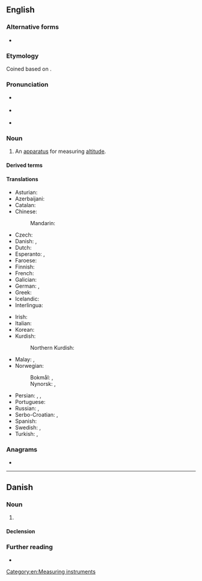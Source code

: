 {{also|Altimeter}}
==English==

===Alternative forms===
* {{l|en|altimetre}} {{qualifier|nonstandard}}

===Etymology===
Coined based on {{der|en|la|altus||high}} {{suffix|en||meter}}.

===Pronunciation===
* {{a|UK}} {{enPR|əltĭmētər}}
* {{a|US}} {{enPR|əltəmētər}}
* {{audio|en|LL-Q1860 (eng)-Vininn126-altimeter.wav|Audio (US)}}

===Noun===
{{en-noun}}

# An [[apparatus]] for measuring [[altitude]].

====Derived terms====
{{der2|en|altimetric
|altimetry
|absolute altimeter
|pressure altimeter|radio altimeter}}

====Translations====
{{trans-top|an apparatus for measuring altitude}}
* Asturian: {{t|ast|altímetru|m}}
* Azerbaijani: {{t|az|altimetr}}
* Catalan: {{t|ca|altímetre|m}}
* Chinese:
*: Mandarin: {{t|cmn|测高仪}}
* Czech: {{t|cs|výškoměr|m}}
* Danish: {{t+|da|højdemåler|c}}, {{t+|da|altimeter|n}}
* Dutch: {{t+|nl|hoogtemeter|m}}
* Esperanto: {{t|eo|altmezurilo}}, {{t|eo|altometro}}
* Faroese: {{t|fo|hæddarmátari|m}}
* Finnish: {{t+|fi|korkeusmittari}}
* French: {{t+|fr|altimètre|m}}
* Galician: {{t|gl|altímetro|m}}
* German: {{t+|de|Höhenmesser|m}}, {{t+|de|Altimeter|n}}
* Greek: {{t+|el|υψόμετρο|n}}
* Icelandic: {{t+|is|hæðarmælir|m}}
* Interlingua: {{t|ia|altimetro}}
{{trans-mid}}
* Irish: {{t|ga|airdemhéadar|m}}
* Italian: {{t+|it|altimetro|m}}
* Korean: {{t+|ko|고도계|sc=Kore}}
* Kurdish:
*: Northern Kurdish: {{t+|kmr|bilindayîpîv}}
* Malay: {{t|ms|jangka tinggi}}, {{t|ms|altimeter}}
* Norwegian:
*: Bokmål: {{t|nb|høydemåler|m}}, {{t|nb|altimeter}}
*: Nynorsk: {{t|nn|høgdemålar|m}}, {{t|nn|altimeter}}
* Persian: {{t|fa|ارتفاع‌سنج|tr=ertefâ'sanj}}, {{t|fa|بلنداسنج|tr=bolandâsanj}}, {{t+|fa|فرازیاب|tr=farâzyâb}}
* Portuguese: {{t+|pt|altímetro|m}}
* Russian: {{t+|ru|альтиме́тр|m}}, {{t+|ru|высотоме́р|m}}
* Serbo-Croatian: {{t+|sh|vȉsinomjēr|m}}, {{t+|sh|àltimetar|m}}
* Spanish: {{t+|es|altímetro|m}}
* Swedish: {{t|sv|höjdmätare|c}}, {{t+|sv|altimeter|c}}
* Turkish: {{t+|tr|yükseklikölçer}}, {{t+|tr|altimetre}}
{{trans-bottom}}

===Anagrams===
* {{anagrams|en|a=aeeilmrtt|altimetre}}

[[Category:en:Measuring instruments]]

----

==Danish==

===Noun===
{{da-noun|et|sg-def-2=altimetret|altimetre}}

# {{l|en|altimeter}}
#: {{syn|da|højdemåler}}

====Declension====
{{da-decl|et|sg-def-2=altimetret|altimetre}}

===Further reading===
* {{R:Den Danske Ordbog}}

{{c|da|Measuring instruments}}
